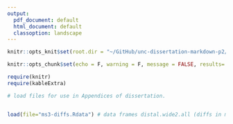 ```yaml
---
output:
  pdf_document: default
  html_document: default
  classoption: landscape
---
```



```r

knitr::opts_knit$set(root.dir = "~/GitHub/unc-dissertation-markdown-p2/includes/scripts/paper3")

knitr::opts_chunk$set(echo = F, warning = F, message = FALSE, results='markup')

```

```r
require(knitr)
require(kableExtra)

```



```r

# load files for use in Appendices of dissertation.


load(file="ms3-diffs.Rdata") # data frames distal.wide2.all (diffs in means across latent class groups), mean.wide.all (means by latent class groups) from ms3-read-all-pdfversion.Rmd

```



<!-- \setcounter{table}{0} -->
<!-- \renewcommand{\thetable}{A\arabic{table}} -->

\begin{landscape}

\chapter{Manuscript 3: All pairwise growth class differences in lipid distal outcome and mean lipid distal outcomes by latent class groups.\label{tab:appb1}}

```r

## Latent growth class pairwise differences in coefficient of association between distal lipid outcome (mg/dL) and candidate SNPs

distal.wide2.all[is.na(distal.wide2.all)==T]="--" # get rid of missing values
distal.wide2.all$snp = gsub("_", ".", distal.wide2.all$snp) # have to be careful with snp names having underscores, need to replace for the latex table to work with escape=F option
# table(distal.wide2.all$snp) # check
# names(distal.wide2.all)

kable(distal.wide2.all, 
      booktabs=T,
      longtable=T,
      #escape=F,
      format="latex",
      row.names=F,
      caption="All latent growth class pairwise differences in coefficient of association between distal lipid outcome (mg/dL) and candidate SNP",
      col.names = c("Risk\nscore", "Sex of\n child", "Trajectory\n type", "Lipid", "SNP",
                     rep(c("Not adjusted", "Adjusted$^a$"), 2))) %>%
  add_header_above(c("Categories"=5, "Low vs High"=2, 
                     "Overall Wald test: p-value, (Chi-sq, df)"=2)) %>%
  kable_styling(latex_options=c("repeat_header", "striped"), font_size=8) %>%
  footnote(general="Note: Bold values indicate Bonferroni corrected statistical significance at alpha level = 0.05.",
           alphabet="Adjusted for sex of child in pooled sample, randomization status, and socioeconomic status." )

```


\clearpage
\newpage



```r

## Coefficients of association between all snps and lipid outcomes by growth class

kable(mean.wide.all, 
      longtable=T,
      booktabs=T,
      format="latex",
      caption="Additive association between SNP and distal outcome by growth class, sex of child, adjusted status, snp and lipid outcome\\label{tab:appb2}",
      row.names = F,
#      escape=F,
      col.names = c("Risk\nscore", "Sex of\n child", "Trajectory\n type", "Lipid", "SNP", 
                    rep(c("Not adjusted", "Adjusted"),2))) %>%
#  collapse_rows(columns= c(1:3)) %>% # need to fix; , latex_hline = "major"
  add_header_above(c(" "=5, "Low Growth"=2, "High Growth"=2)) %>%
  add_header_above(c("Categories"=5, "Latent Growth Class$^a$"=4), escape=F) %>%
  kable_styling(latex_options = c("repeat_header", "striped", "scale_down"), font_size=8) %>%
  footnote(alphabet = c("Bold values indicate statistical significance at Bonferroni corrected alpha level of 0.05."),
           general = c("Note: Adjusted estimates include sex of child (for pooled analyses), randomization status and socioeconomic status."))

```

\end{landscape}
